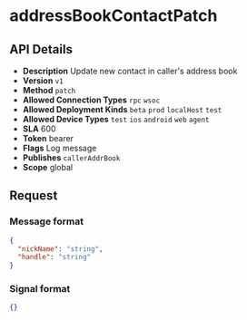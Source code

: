 # addressBookContactPatch

## API Details

- **Description** Update new contact in caller's address book
- **Version** `v1`
- **Method** `patch`
- **Allowed Connection Types** `rpc` `wsoc` 
- **Allowed Deployment Kinds** `beta` `prod` `localHost` `test` 
- **Allowed Device Types** `test` `ios` `android` `web` `agent` 
- **SLA** 600
- **Token** bearer
- **Flags** Log message
- **Publishes** `callerAddrBook` 
- **Scope** global


## Request

### Message format

```json
{
  "nickName": "string",
  "handle": "string"
}
```

### Signal format

```json
{}
```

